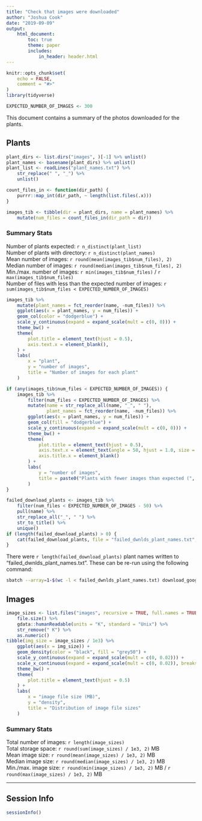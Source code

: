```yaml
---
title: "Check that images were downloaded"
author: "Joshua Cook"
date: "2019-09-09"
output:
    html_document:
        toc: true
        theme: paper
        includes:
            in_header: header.html
---
```


```r
knitr::opts_chunk$set(
    echo = FALSE,
    comment = "#>"
)
library(tidyverse)

EXPECTED_NUMBER_OF_IMAGES <- 300
```
This document contains a summary of the photos downloaded for the plants.

## Plants

```r
plant_dirs <- list.dirs("images", )[-1] %>% unlist()
plant_names <- basename(plant_dirs) %>% unlist()
plant_list <- readLines("plant_names.txt") %>%
    str_replace(" ", "_") %>%
    unlist()
```

```r
count_files_in <- function(dir_path) {
    purrr::map_int(dir_path, ~ length(list.files(.x)))
}

images_tib <- tibble(dir = plant_dirs, name = plant_names) %>%
    mutate(num_files = count_files_in(dir_path = dir))
```

### Summary Stats

Number of plants expected: `r n_distinct(plant_list)`  
Number of plants with directory: `r n_distinct(plant_names)`  
Mean number of images: `r round(mean(images_tib$num_files), 2)`  
Median number of images: `r round(median(images_tib$num_files), 2)`  
Min./max. number of images: `r min(images_tib$num_files)` / `r max(images_tib$num_files)`  
Number of files with less than the expected number of images: `r sum(images_tib$num_files < EXPECTED_NUMBER_OF_IMAGES)`

```r
images_tib %>%
    mutate(plant_names = fct_reorder(name, -num_files)) %>%
    ggplot(aes(x = plant_names, y = num_files)) +
    geom_col(color = "dodgerblue") +
    scale_y_continuous(expand = expand_scale(mult = c(0, 0))) +
    theme_bw() +
    theme(
        plot.title = element_text(hjust = 0.5),
        axis.text.x = element_blank(),
    ) +
    labs(
        x = "plant",
        y = "number of images",
        title = "Number of images for each plant"
    )
```

```r
if (any(images_tib$num_files < EXPECTED_NUMBER_OF_IMAGES)) {
    images_tib %>%
        filter(num_files < EXPECTED_NUMBER_OF_IMAGES) %>%
        mutate(name = str_replace_all(name, "_", " "),
               plant_names = fct_reorder(name, -num_files)) %>%
        ggplot(aes(x = plant_names, y = num_files)) +
        geom_col(fill = "dodgerblue") +
        scale_y_continuous(expand = expand_scale(mult = c(0, 0))) +
        theme_bw() +
        theme(
            plot.title = element_text(hjust = 0.5),
            axis.text.x = element_text(angle = 50, hjust = 1.0, size = 5),
            axis.title.x = element_blank()
        ) +
        labs(
            y = "number of images",
            title = paste0("Plants with fewer images than expected (", EXPECTED_NUMBER_OF_IMAGES, ")")
        )
}
```

```r
failed_download_plants <- images_tib %>%
    filter(num_files < EXPECTED_NUMBER_OF_IMAGES - 50) %>%
    pull(name) %>%
    str_replace_all("_", " ") %>%
    str_to_title() %>%
    unique()
if (length(failed_download_plants) > 0) {
    cat(failed_download_plants, file = "failed_dwnlds_plant_names.txt", sep = "\n")
}
```

There were `r length(failed_download_plants)` plant names written to "failed_dwnlds_plant_names.txt". These can be re-run using the following command:

```bash
sbatch --array=1-$(wc -l < failed_dwnlds_plant_names.txt) download_google_images.sh failed_dwnlds_plant_names.txt
```


## Images

```r
image_sizes <- list.files("images", recursive = TRUE, full.names = TRUE) %>%
    file.size() %>%
    gdata::humanReadable(units = "K", standard = "Unix") %>%
    str_remove(" K") %>%
    as.numeric()
tibble(img_size = image_sizes / 1e3) %>%
    ggplot(aes(x = img_size)) +
    geom_density(color = "black", fill = "grey50") +
    scale_y_continuous(expand = expand_scale(mult = c(0, 0.02))) +
    scale_x_continuous(expand = expand_scale(mult = c(0, 0.02)), breaks = c(1:100)) +
    theme_bw() +
    theme(
        plot.title = element_text(hjust = 0.5)
    ) +
    labs(
        x = "image file size (MB)",
        y = "density",
        title = "Distribution of image file sizes"
    )
```

### Summary Stats

Total number of images: `r length(image_sizes)`  
Total storage space: `r round(sum(image_sizes) / 1e3, 2)` MB  
Mean image size: `r round(mean(image_sizes) / 1e3, 2)` MB  
Median image size: `r round(median(image_sizes) / 1e3, 2)` MB  
Min./max. image size: `r round(min(image_sizes) / 1e3, 2)` MB / `r round(max(image_sizes) / 1e3, 2)` MB

---

## Session Info

```r
sessionInfo()
```